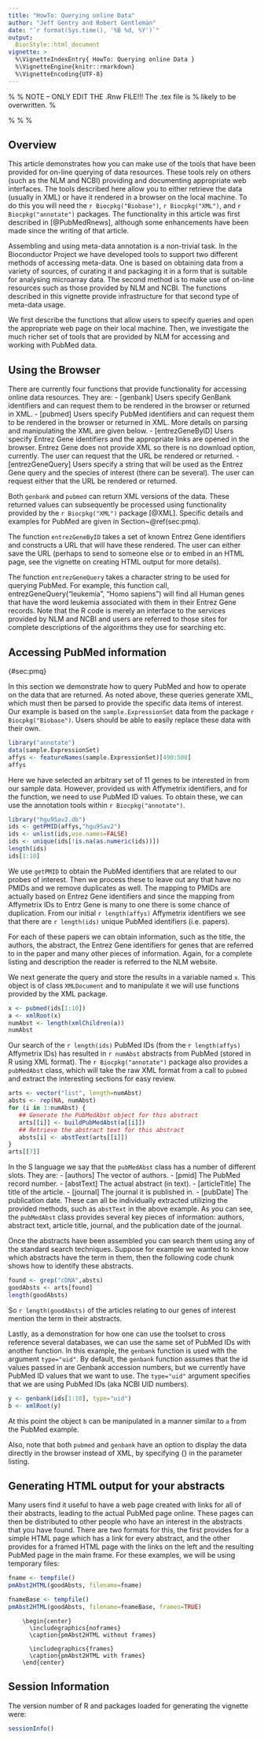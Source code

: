 ```yaml
---
title: "HowTo: Querying online Data"
author: "Jeff Gentry and Robert Gentleman"
date: "`r format(Sys.time(), '%B %d, %Y')`"
output:
  BiocStyle::html_document
vignette: >
  %\VignetteIndexEntry{ HowTo: Querying online Data }
  %\VignetteEngine{knitr::rmarkdown}
  %\VignetteEncoding{UTF-8}
---
```

%
% NOTE -- ONLY EDIT THE .Rnw FILE!!!  The .tex file is
% likely to be overwritten.
%


% \VignetteIndexEntry{HOWTO: Use the online query tools}
% \VignetteDepends{annotate, hgu95av2.db}
% \VignetteKeywords{Expression Analysis, Annotation}

\newcommand{\Rfunction}[1]{{\texttt{#1}}}
\newcommand{\Rmethod}[1]{{\texttt{#1}}}

\newcommand{\Robject}[1]{{\texttt{#1}}}
\newcommand{\Rpackage}[1]{{*#1*}}
\newcommand{\Rclass}[1]{{*#1*}}

\usepackage{hyperref}

\usepackage[authoryear,round]{natbib}
\usepackage{times}

\bibliographystyle{plainnat}


## Overview

This article demonstrates how you can make use of the tools that have
been provided for on-line querying of data resources. These tools rely
on others (such as the NLM and NCBI) providing and documenting
appropriate web interfaces. The tools described here allow you to
either retrieve the data (usually in XML) or have it rendered in a
browser on the local machine. To do this you will need the
`r Biocpkg("Biobase")`, `r Biocpkg("XML")`, and `r Biocpkg("annotate")` packages.
The functionality in this article was first described in
[@PubMedRnews], although some enhancements have been
made since the writing of that article.

Assembling and using meta-data annotation is a non-trivial task. In
the Bioconductor Project we have developed tools to support two
different methods of accessing meta-data. One is based on obtaining
data from a variety of sources, of curating it and packaging it in a
form that is suitable for analysing microarray data. The second method
is to make use of on-line resources such as those provided by NLM and
NCBI. The functions described in this vignette provide infrastructure
for that second type of meta-data usage.

We first describe the functions that allow users to specify queries
and open the appropriate web page on their local machine. Then, we
investigate the much richer set of tools that are provided by NLM for
accessing and working with PubMed data.

## Using the Browser

There are currently four functions that provide functionality for
accessing online data resources.
They are:
- [genbank] Users specify GenBank identifiers and
can request them to be rendered in the browser or returned in XML.
- [pubmed] Users specify PubMed identifiers and can request them to
be rendered in the browser or returned in XML. More details on parsing
and manipulating the XML are given below.
- [entrezGeneByID] Users specify Entrez Gene identifiers and the
appropriate links are opened in the browser. Entrez Gene does not
provide XML so there is no download option, currently. The user can
request that the URL be rendered or returned.
- [entrezGeneQuery] Users specify a string that will be used as the
Entrez Gene query and the species of interest (there can be
several). The user can request either that the URL be rendered or returned.


Both `genbank` and `pubmed` can return XML
versions of the data. These returned values can subsequently be
processed using functionality provided by the `r Biocpkg("XML")` package
[@XML]. Specific details and examples for PubMed are given in
Section~\@ref(sec:pmq).

The function `entrezGeneByID` takes a set of known Entrez Gene
identifiers and constructs a URL that will have these rendered. The
user can either save the URL (perhaps to send to someone else or to
embed in an HTML page, see the vignette on creating HTML output for
more details).

The function `entrezGeneQuery` takes a character string to be
used for querying PubMed. For example, this function call,
  entrezGeneQuery("leukemia", "Homo sapiens")
will find all Human genes that have the word leukemia associated with them
in their Entrez Gene records. Note that the R code is merely an
interface to the services provided by NLM and NCBI and users are
referred to those sites for complete descriptions of the algorithms
they use for searching etc.

## Accessing PubMed information
{#sec:pmq}

In this section we demonstrate how to query PubMed and how to operate
on the data that are returned. As noted above, these queries generate
XML, which must then be parsed to provide the specific data items of
interest. Our example is based on the `sample.ExpressionSet`
data from the package `r Biocpkg("Biobase")`. Users should be able to
easily replace these data with their own.

```r
library("annotate")
data(sample.ExpressionSet)
affys <- featureNames(sample.ExpressionSet)[490:500]
affys
```

Here we have selected an arbitrary set of 11 genes to be interested in
from our sample data.  However, \verb+sample.ExpressionSet+ provided us with
Affymetrix identifiers, and for the \verb+pubmed+ function, we need to
use PubMed ID values.  To obtain these, we can use the annotation
tools within `r Biocpkg("annotate")`.

```r
library("hgu95av2.db")
ids <- getPMID(affys,"hgu95av2")
ids <- unlist(ids,use.names=FALSE)
ids <- unique(ids[!is.na(as.numeric(ids))])
length(ids)
ids[1:10]
```

We use `getPMID` to obtain the PubMed identifiers that are
related to our probes of interest. Then we process these to leave out
any that have no PMIDs and we remove duplicates as well. The mapping
to PMIDs are actually based on Entrez Gene identifiers and since the
mapping from Affymetrix IDs to Entrz Gene is many to one there is some
chance of duplication. From our initial `r length(affys)`
Affymetrix identifiers we see that there are `r length(ids)`
unique PubMed identifiers (i.e. papers).

For each of these papers we can obtain information, such as the title,
the authors, the abstract, the Entrez Gene identifiers for genes that
are referred to in the paper and many other pieces of
information. Again, for a complete listing and description the reader
is referred to the NLM website.

We next generate the query and store the results in a variable named
`x`. This object is of class `XMLDocument` and to
manipulate it we will use functions provided by the XML package.

```r
x <- pubmed(ids[1:10])
a <- xmlRoot(x)
numAbst <- length(xmlChildren(a))
numAbst
```

Our search of the `r length(ids)` PubMed IDs (from the
`r length(affys)` Affymetrix IDs) has
resulted in `r numAbst` abstracts from PubMed (stored
in R using XML format).  The `r Biocpkg("annotate")` package also provides a
`pubMedAbst` class, which will take the raw XML format from a
call to `pubmed` and extract the interesting sections for
easy review.

```r
arts <- vector("list", length=numAbst)
absts <- rep(NA, numAbst)
for (i in 1:numAbst) {
   ## Generate the PubMedAbst object for this abstract
   arts[[i]] <- buildPubMedAbst(a[[i]])
   ## Retrieve the abstract text for this abstract
   absts[i] <- abstText(arts[[i]])
}
arts[[7]]
```

In the S language we say that the `pubMedAbst` class has a
number of different slots. They are:
- [authors] The vector of authors.
- [pmid] The PubMed record number.
- [abstText] The actual abstract (in text).
- [articleTitle] The title of the article.
- [journal] The journal it is published in.
- [pubDate] The publication date.
These can all be individually extracted utilizing the provided methods,
such as `abstText` in the above example.
As you can see, the `pubMedAbst` class provides several key
pieces of information: authors, abstract text, article title, journal,
and the publication date of the journal.

Once the abstracts have been assembled you can search them using any
of the standard search techniques. Suppose for example we wanted to
know which abstracts have the term \texttt{cDNA} in them, then the
following code chunk shows how to identify these abstracts.

```r
found <- grep("cDNA",absts)
goodAbsts <- arts[found]
length(goodAbsts)
```

So `r length(goodAbsts)` of the articles relating to our genes of
interest mention the term \texttt{cDNA} in their abstracts.

Lastly, as a demonstration for how one can use the \verb+query+
toolset to cross reference several databases, we can use the same set
of PubMed IDs with another function.  In this example, the
`genbank` function is used with the argument
`type="uid"`.  By default, the `genbank` function
assumes that the id values passed in are Genbank accession numbers,
but we currently have PubMed ID values that we want to use.  The
`type="uid"` argument specifies that we are using PubMed IDs
(aka NCBI UID numbers).

```r
y <- genbank(ids[1:10], type="uid")
b <- xmlRoot(y)
```

At this point the object `b` can be manipulated in a manner similar
to `a` from the PubMed example.

Also, note that both `pubmed` and `genbank` have an option
to display the data directly in the browser instead of XML, by
specifying {\tt disp="browser"} in the parameter listing.

## Generating HTML output for your abstracts

Many users find it useful to have a web page created with links for
all of their abstracts, leading to the actual PubMed page online.
These pages can then be distributed to other people who have an
interest in the abstracts that you have found.  There are two formats
for this, the first provides for a simple HTML page which has a link
for every abstract, and the other provides for a framed HTML page with
the links on the left and the resulting PubMed page in the main
frame.  For these examples, we will be using temporary files:

```r
fname <- tempfile()
pmAbst2HTML(goodAbsts, filename=fname)

fnameBase <- tempfile()
pmAbst2HTML(goodAbsts, filename=fnameBase, frames=TRUE)
```

        \begin{center}
          \includegraphics{noframes}
          \caption{pmAbst2HTML without frames}

          \includegraphics{frames}
          \caption{pmAbst2HTML with frames}
        \end{center}

## Session Information

The version number of R and packages loaded for generating the vignette were:

```r
sessionInfo()
```

\bibliography{annotate}

